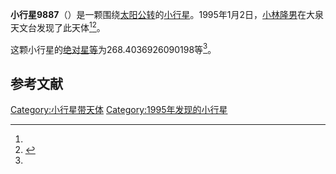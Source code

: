{{Infobox planet
| bgcolour = #FFFFC0
| name = 9887
| symbol = 
| image = 
| caption = 
| discovery = yes
| discovery_ref = 
| discoverer = [[小林隆男|小林隆男]]
| discovery_site = [[大泉天文台|大泉天文台]] 
| discovered = 1995年1月2日
| designations = yes
| mp_name = 
| named_after = 
| alt_names = 1995 AH/ 1993 PO2
| mp_category = [[主带小行星|主带小行星]]
| orbit_ref = <ref name="a">[http://ssd.jpl.nasa.gov/sbdb.cgi?sstr=9887 9887] {{Wayback|url=http://ssd.jpl.nasa.gov/sbdb.cgi?sstr=9887 |date=20210717065549 }}，小行星數據庫瀏覽器（JPL Small-Body Database Browser）－[[美国国家航空航天局|美国国家航空航天局]]喷气推进实验室</ref>
| epoch = 2456400.5 (2013年4月18日更新)
| aphelion = {{convert|2.949934309420933|AU|km|3|abbr=on|lk=out}}
| perihelion = {{convert|2.279044439430618|AU|km|3|abbr=on}}
| semimajor = {{convert|2.614489374425776|AU|km|3|abbr=on}}
| eccentricity = 0.128302275
| period = 1544.111824 [[日|日]]<br />4.23[[儒略年|儒略年]]
| avg_speed = 
| inclination = 4.14839096934421
| asc_node = 138.2358439916686
| mean_anomaly = 
| arg_peri = 268.4036926090198
| satellites = 
| physical_characteristics = yes
| dimensions = 
| mass = 
| density = 
| surface_grav = 
| escape_velocity = 
| sidereal_day = 
| axial_tilt = 
| pole_ecliptic_lat = 
| pole_ecliptic_lon = 
| albedo = 
| temperatures= 
| temp_name1 = 
| mean_temp_1 = 
| max_temp_1 = 
| temp_name2 = 
| max_temp_2 = 
| spectral_type = 
| abs_magnitude = 268.4036926090198
}}

'''小行星9887'''（{{lang-en|9887}}）是一颗围绕[[太阳|太阳]][[公转|公转]]的[[小行星|小行星]]。1995年1月2日，[[小林隆男|小林隆男]]在大泉天文台发现了此天体<ref name="a" /><ref>{{cite news|title=小行星列表|url=http://cfa-www.harvard.edu/iau/lists/NumberedMPs.txt|accessdate=2013-07-08|newspaper=哈佛大学|archive-date=2008-05-17|archive-url=https://web.archive.org/web/20080517010638/http://cfa-www.harvard.edu/iau/lists/NumberedMPs.txt|dead-url=no}}</ref>。

这颗小行星的[[绝对星等|绝对星等]]为268.4036926090198等<ref name="a" />。

==参考文献==
{{reflist}}
{{Minor Planet Number|[[小行星9886|小行星9886]]|[[小行星9888|小行星9888]]}}

{{小天体}}

[[Category:小行星带天体|Category:小行星带天体]]
[[Category:1995年发现的小行星|Category:1995年发现的小行星]]

{{asteroid-stub}}